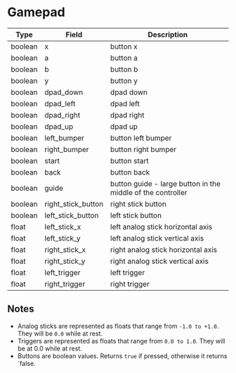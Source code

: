 # Gamepad

| Type    | Field              | Description                                                 |
| ------- | ------------------ | ----------------------------------------------------------- |
| boolean | x                  | button x                                                    |
| boolean | a                  | button a                                                    |
| boolean | b                  | button b                                                    |
| boolean | y                  | button y                                                    |
| boolean | dpad_down          | dpad down                                                   |
| boolean | dpad_left          | dpad left                                                   |
| boolean | dpad_right         | dpad right                                                  |
| boolean | dpad_up            | dpad up                                                     |
| boolean | left_bumper        | button left bumper                                          |
| boolean | right_bumper       | button right bumper                                         |
| boolean | start              | button start                                                |
| boolean | back               | button back                                                 |
| boolean | guide              | button guide - large button in the middle of the controller |
| boolean | right_stick_button | right stick button                                          |
| boolean | left_stick_button  | left stick button                                           |
| float   | left_stick_x       | left analog stick horizontal axis                           |
| float   | left_stick_y       | left analog stick vertical axis                             |
| float   | right_stick_x      | right analog stick horizontal axis                          |
| float   | right_stick_y      | right analog stick vertical axis                            |
| float   | left_trigger       | left trigger                                                |
| float   | right_trigger      | right trigger                                               |

## Notes

- Analog sticks are represented as floats that range from `-1.0 to +1.0`. They will be `0.0` while at rest.
- Triggers are represented as floats that range from `0.0 to 1.0`. They will be at 0.0 while at rest.
- Buttons are boolean values. Returns `true` if pressed, otherwise it returns `false.
